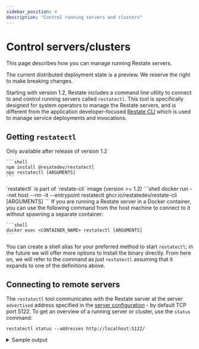 ```yaml
---
sidebar_position: 4
description: "Control running servers and clusters"
---
```



# Control servers/clusters

This page describes how you can manage running Restate servers.

<Admonition type="note" title="Preview state">
    The current distributed deployment state is a preview.
    We reserve the right to make breaking changes.
</Admonition>

Starting with version 1.2, Restate includes a command line utility to connect to and control running servers called `restatectl`. This tool is specifically designed for system operators to manage the Restate servers, and is different from the application developer-focused [Restate CLI](/develop/local_dev#running-restate-server--cli-locally) which is used to manage service deployments and invocations.

## Getting `restatectl`

<Tabs groupid="invoke" querystring>

<TabItem value="release" label="Install via `npm`" default>
    Only available after release of version 1.2

    ```shell
    npm install @resatedev/restatectl
    npx restatectl [ARGUMENTS]
    ```
</TabItem>

<TabItem value="docker" label="`restate-cli` docker image" default>
    `restatectl` is part of `restate-cli` image (version >= 1.2)
    ```shell
    docker run --net host --rm -it --entrypoint restatectl ghcr.io/restatedev/restate-cli [ARGUMENTS]
    ```
</TabItem>

<TabItem value="local" label="Locally-running Docker container">
    If you are running a Restate server in a Docker container, you can use the following command from the host machine to connect to it without spawning a separate container:

    ```shell
    docker exec <CONTAINER_NAME> restatectl [ARGUMENTS]
    ```
</TabItem>

</Tabs>

You can create a shell alias for your preferred method to start `restatectl`; in the future we will offer more options to install the binary directly. From here on, we will refer to the command as just `restatectl` assuming that it expands to one of the definitions above.

## Connecting to remote servers

The `restatectl` tool communicates with the Restate server at the server `advertised` address specified in the [server configuration](/operate/configuration/server) - by default TCP port 5122. To get an overview of a running server or cluster, use the `status` command:

```shell
restatectl status --addresses http://localhost:5122/
```
<details className={"grey-details"}>
<summary>Sample output</summary>

```
Node Configuration (v3)
 NODE  GEN  NAME  ADDRESS                 ROLES
 N1    2    n1    http://127.0.0.1:5122/  admin | log-server | metadata-server | worker

Log Configuration (v2)
Default Provider Config: Local
 L-ID  FROM-LSN  KIND   LOGLET-ID  REPLICATION  SEQUENCER  NODESET
 0     1         Local  N/A        N/A          N/A        N/A

Alive partition processors (nodes config v3, partition table v2)
 P-ID  NODE  MODE    STATUS  LEADER  EPOCH  SEQUENCER  APPLIED-LSN  ARCHIVED-LSN  LAST-UPDATE
 0     N1:2  Leader  Active  N1:2    e1                1            -             615 ms ago
```

</details>
